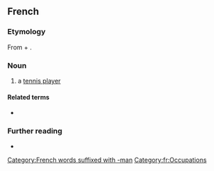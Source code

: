 ==French==

===Etymology===
From {{der|fr|en|tennis}} + {{m|en|man}}.

===Noun===
{{fr-noun|m|tennismen}}

# a [[tennis player]]

====Related terms====
* {{l|fr|tenniswoman}}

===Further reading===
* {{R:TLFi}}

[[Category:French words suffixed with -man]]
[[Category:fr:Occupations]]